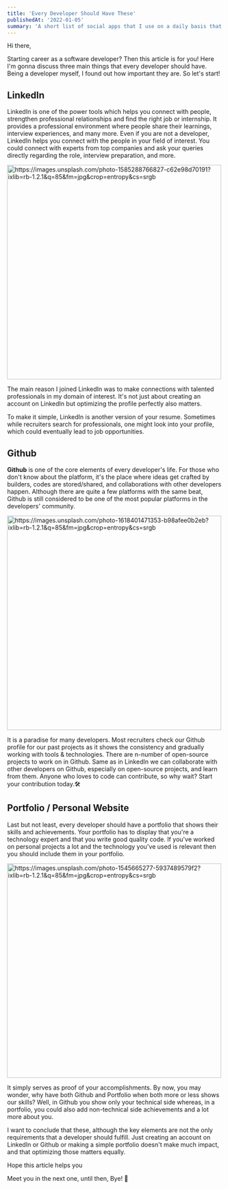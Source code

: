 ```yaml
---
title: 'Every Developer Should Have These' 
publishedAt: '2022-01-05'
summary: 'A short list of social apps that I use on a daily basis that may help you as well.'
---
```


Hi there, 

Starting career as a software developer? Then this article is for you! Here I'm gonna discuss three main things that every developer should have. Being a developer myself, I found out how important they are. So let's start!

## LinkedIn

LinkedIn is one of the power tools which helps you connect with people, strengthen professional relationships and find the right job or internship. It provides a professional environment where people share their learnings, interview experiences, and many more. Even if you are not a developer, LinkedIn helps you connect with the people in your field of interest. You could connect with experts from top companies and ask your queries directly regarding the role, interview preparation, and more.

<Image src="https://images.unsplash.com/photo-1585288766827-c62e98d70191?ixlib=rb-1.2.1&q=85&fm=jpg&crop=entropy&cs=srgb" alt="https://images.unsplash.com/photo-1585288766827-c62e98d70191?ixlib=rb-1.2.1&q=85&fm=jpg&crop=entropy&cs=srgb" width="500" height="500"/>

The main reason I joined LinkedIn was to make connections with talented professionals in my domain of interest. It's not just about creating an account on LinkedIn but optimizing the profile perfectly also matters. 

To make it simple, LinkedIn is another version of your resume. Sometimes while recruiters search for professionals, one might look into your profile, which could eventually lead to job opportunities.

## Github

**Github** is one of the core elements of every developer's life. For those who don't know about the platform, it's the place where ideas get crafted by builders, codes are stored/shared, and collaborations with other developers happen. Although there are quite a few platforms with the same beat, Github is still considered to be one of the most popular platforms in the developers' community. 

<Image src="https://images.unsplash.com/photo-1618401471353-b98afee0b2eb?ixlib=rb-1.2.1&q=85&fm=jpg&crop=entropy&cs=srgb" alt="https://images.unsplash.com/photo-1618401471353-b98afee0b2eb?ixlib=rb-1.2.1&q=85&fm=jpg&crop=entropy&cs=srgb" width="500" height="500" />

It is a paradise for many developers. Most recruiters check our Github profile for our past projects as it shows the consistency and gradually working with tools & technologies. There are n-number of open-source projects to work on in Github. Same as in LinkedIn we can collaborate with other developers on Github, especially on open-source projects, and learn from them. Anyone who loves to code can contribute, so why wait? Start your contribution today.🛠

## Portfolio / Personal Website

Last but not least, every developer should have a portfolio that shows their skills and achievements. Your portfolio has to display that you're a technology expert and that you write good quality code. If you've worked on personal projects a lot and the technology you've used is relevant then you should include them in your portfolio. 


<Image src="https://images.unsplash.com/photo-1545665277-5937489579f2?ixlib=rb-1.2.1&q=85&fm=jpg&crop=entropy&cs=srgb" alt="https://images.unsplash.com/photo-1545665277-5937489579f2?ixlib=rb-1.2.1&q=85&fm=jpg&crop=entropy&cs=srgb" width="500" height="500" />

It simply serves as proof of your accomplishments. By now, you may wonder, why have both Github and Portfolio when both more or less shows our skills? Well, in Github you show only your technical side whereas, in a portfolio, you could also add non-technical side achievements and a lot more about you.

I want to conclude that these, although the key elements are not the only requirements that a developer should fulfill. Just creating an account on LinkedIn or Github or making a simple portfolio doesn't make much impact, and that optimizing those matters equally. 

Hope this article helps you

Meet you in the next one, until then, Bye! 👋